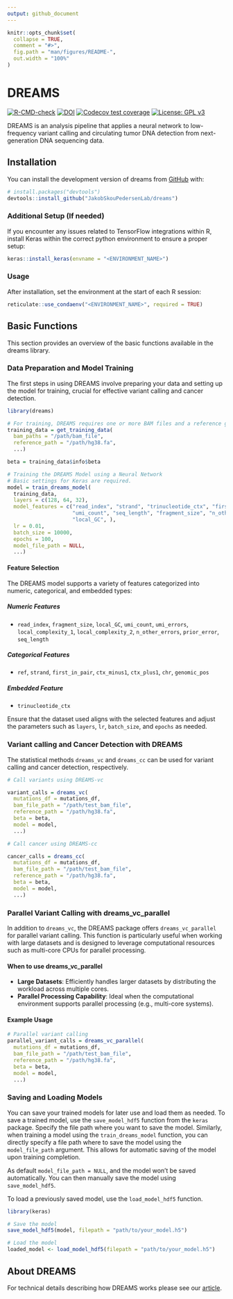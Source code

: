 ```yaml
---
output: github_document
---
```


<!-- README.md is generated from README.Rmd. Please edit that file -->

```r
knitr::opts_chunk$set(
  collapse = TRUE,
  comment = "#>",
  fig.path = "man/figures/README-",
  out.width = "100%"
)
```

# DREAMS

<!-- badges: start -->
[![R-CMD-check](https://github.com/JakobSkouPedersenLab/dreams/workflows/R-CMD-check/badge.svg)](https://github.com/JakobSkouPedersenLab/dreams/actions)
[![DOI](https://zenodo.org/badge/455089263.svg)](https://zenodo.org/badge/latestdoi/455089263)
[![Codecov test coverage](https://codecov.io/gh/JakobSkouPedersenLab/dreams/branch/main/graph/badge.svg)](https://app.codecov.io/gh/JakobSkouPedersenLab/dreams?branch=main)
[![License: GPL v3](https://img.shields.io/badge/License-GPLv3-blue.svg)](https://www.gnu.org/licenses/gpl-3.0)

<!-- badges: end -->

DREAMS is an analysis pipeline that applies a neural network to low-frequency variant calling and circulating tumor DNA detection from next-generation DNA sequencing data.

## Installation

You can install the development version of dreams from [GitHub](https://github.com/JakobSkouPedersenLab/dreams) with:

``` r
# install.packages("devtools")
devtools::install_github("JakobSkouPedersenLab/dreams")

```
### Additional Setup (If needed)
If you encounter any issues related to TensorFlow integrations within R, install Keras within the correct python environment to ensure a proper setup:

   ```r
   keras::install_keras(envname = "<ENVIRONMENT_NAME>")
   ```

### Usage

After installation, set the environment at the start of each R session:

   ```r
   reticulate::use_condaenv("<ENVIRONMENT_NAME>", required = TRUE)
   ```

## Basic Functions
This section provides an overview of the basic functions available in the dreams library.

### Data Preparation and Model Training
The first steps in using DREAMS involve preparing your data and setting up the model for training, crucial for effective variant calling and cancer detection.
```r
library(dreams)

# For training, DREAMS requires one or more BAM files and a reference genome.
training_data = get_training_data(
  bam_paths = "/path/bam_file",
  reference_path = "/path/hg38.fa",
  ...)

beta = training_data$info$beta

# Training the DREAMS Model using a Neural Network
# Basic settings for Keras are required.
model = train_dreams_model(
  training_data,
  layers = c(128, 64, 32),
  model_features = c("read_index", "strand", "trinucleotide_ctx", "first_in_pair", 
                     "umi_count", "seq_length", "fragment_size", "n_other_errors", 
                     "local_GC", ),
  lr = 0.01,
  batch_size = 10000,
  epochs = 100,
  model_file_path = NULL,
  ...)

```

#### Feature Selection 
The DREAMS model supports a variety of features categorized into numeric, categorical, and embedded types:

##### Numeric Features
- `read_index`, `fragment_size`, `local_GC`, `umi_count`, `umi_errors`, `local_complexity_1`, `local_complexity_2`, `n_other_errors`, `prior_error`, `seq_length`

##### Categorical Features
- `ref`, `strand`, `first_in_pair`, `ctx_minus1`, `ctx_plus1`, `chr`, `genomic_pos`

##### Embedded Feature
- `trinucleotide_ctx`

Ensure that the dataset used aligns with the selected features and adjust the parameters such as `layers`, `lr`, `batch_size`, and `epochs` as needed.

### Variant calling and Cancer Detection with DREAMS
The statistical methods `dreams_vc` and `dreams_cc` can be used for variant calling and cancer detection, respectively.
```r
# Call variants using DREAMS-vc

variant_calls = dreams_vc(
  mutations_df = mutations_df,
  bam_file_path = "/path/test_bam_file",
  reference_path = "/path/hg38.fa",
  beta = beta,
  model = model,
  ...)

# Call cancer using DREAMS-cc

cancer_calls = dreams_cc(
  mutations_df = mutations_df,
  bam_file_path = "/path/test_bam_file",
  reference_path = "/path/hg38.fa",
  beta = beta,
  model = model,
  ...)

```

### Parallel Variant Calling with dreams_vc_parallel
In addition to `dreams_vc`, the DREAMS package offers `dreams_vc_parallel` for parallel variant calling. This function is particularly useful when working with large datasets and is designed to leverage computational resources such as multi-core CPUs for parallel processing.

#### When to use dreams_vc_parallel
- **Large Datasets**: Efficiently handles larger datasets by distributing the workload across multiple cores.
- **Parallel Processing Capability**: Ideal when the computational environment supports parallel processing (e.g., multi-core systems).

#### Example Usage
```r
# Parallel variant calling
parallel_variant_calls = dreams_vc_parallel(
  mutations_df = mutations_df,
  bam_file_path = "/path/test_bam_file",
  reference_path = "/path/hg38.fa",
  beta = beta,
  model = model,
  ...)

```

### Saving and Loading Models
You can save your trained models for later use and load them as needed. 
To save a trained model, use the `save_model_hdf5` function from the `keras` package. Specify the file path where you want to save the model. Similarly, when training a model using the `train_dreams_model` function, you can directly specify a file path where to save the model using the `model_file_path` argument. This allows for automatic saving of the model upon training completion.

As default `model_file_path = NULL`, and the model won't be saved automatically. You can then manually save the model using `save_model_hdf5`.

To load a previously saved model, use the `load_model_hdf5` function. 
```r
library(keras)

# Save the model
save_model_hdf5(model, filepath = "path/to/your_model.h5")

# Load the model
loaded_model <- load_model_hdf5(filepath = "path/to/your_model.h5")
```


## About DREAMS
For technical details describing how DREAMS works please see our [article](https://genomebiology.biomedcentral.com/articles/10.1186/s13059-023-02920-1).

